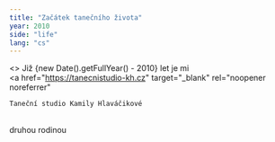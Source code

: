 ```yaml
---
title: "Začátek tanečního života"
year: 2010
side: "life"
lang: "cs"
---
```


<>
  Již {new Date().getFullYear() - 2010} let je mi
  <br />
  <a
    href="https://tanecnistudio-kh.cz"
    target="_blank"
    rel="noopener noreferrer"
  >
    Taneční studio Kamily Hlaváčikové
  </a>
  <br />
  druhou rodinou
</>
